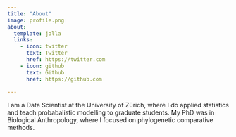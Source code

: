 ```yaml
---
title: "About"
image: profile.png
about:
  template: jolla
  links:
    - icon: twitter
      text: Twitter
      href: https://twitter.com
    - icon: github
      text: Github
      href: https://github.com

---
```


I am a Data Scientist at the University of Zürich, where I do applied statistics and teach probabalistic modelling to graduate students. My PhD was in Biological Anthropology, where I focused on phylogenetic comparative methods.

